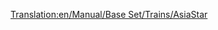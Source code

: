 [[Translation:en/Manual/Base Set/Trains/AsiaStar]]
{{ru/Поезда|Image=[[File:en/Asiastar.png]]
|Имя|Name="AsiaStar"
|Cost= £ 50390 (2519500 р.)
|Speed=265 км/ч (165 миль/ч)
|Weight=94 т
|Power=8000 л.с. (5966 кВт)
|Annual= £ 3514 (175700 р.)
|Designed=1992
|Lifespan=25
|Capacity=нет
|Description=Это самый быстрый локомотив в игре на [[ru/Manual/Base Set/Электрифицированные железные дороги|электрифицированной железной дороге]].  Он состоит из пары очень мощных электрических локомотивов - по одному с каждого конца поезда.
|Real-life=Этот поезд в игре Transport Tycoon соотвествует [http://ru.wikipedia.org/wiki/TGV#Eurostar Eurostar (class 373)] - поезду, который курсирует по тоннелю под Ла-Маншем, и более поздним моделям TGV.
}}